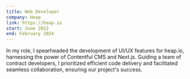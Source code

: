 ```yaml
---
title: Web Developer
company: Heap
link: https://heap.io
start: June 2022
end: February 2024
---
```


In my role, I spearheaded the development of UI/UX features for heap.io, harnessing the power of Contentful CMS and Next.js. Guiding a team of contract developers, I prioritized efficient code delivery and facilitated seamless collaboration, ensuring our project's success.
